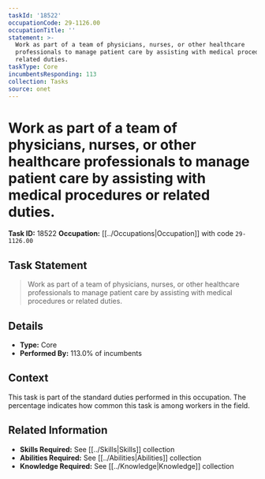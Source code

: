 ```yaml
---
taskId: '18522'
occupationCode: 29-1126.00
occupationTitle: ''
statement: >-
  Work as part of a team of physicians, nurses, or other healthcare
  professionals to manage patient care by assisting with medical procedures or
  related duties.
taskType: Core
incumbentsResponding: 113
collection: Tasks
source: onet
---
```

# Work as part of a team of physicians, nurses, or other healthcare professionals to manage patient care by assisting with medical procedures or related duties.

**Task ID:** 18522
**Occupation:** [[../Occupations|Occupation]] with code `29-1126.00`

## Task Statement

> Work as part of a team of physicians, nurses, or other healthcare professionals to manage patient care by assisting with medical procedures or related duties.

## Details

- **Type:** Core
- **Performed By:** 113.0% of incumbents

## Context

This task is part of the standard duties performed in this occupation. The percentage indicates how common this task is among workers in the field.

## Related Information

- **Skills Required:** See [[../Skills|Skills]] collection
- **Abilities Required:** See [[../Abilities|Abilities]] collection
- **Knowledge Required:** See [[../Knowledge|Knowledge]] collection
